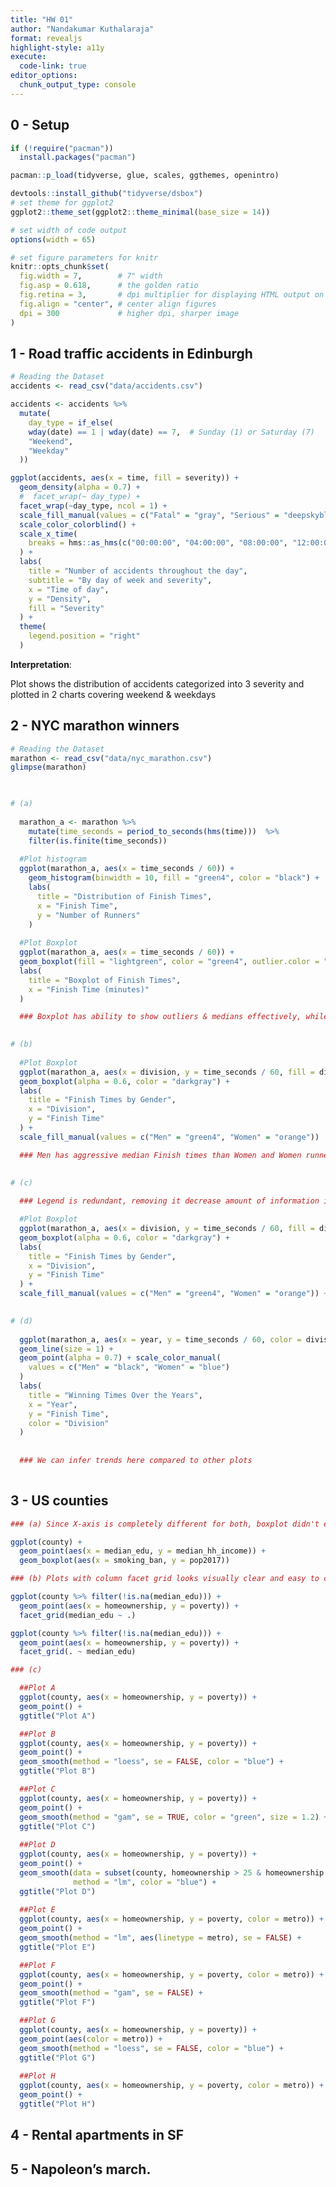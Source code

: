 ```yaml
---
title: "HW 01"
author: "Nandakumar Kuthalaraja"
format: revealjs
highlight-style: a11y
execute:
  code-link: true
editor_options: 
  chunk_output_type: console
---
```


## 0 - Setup

```r
if (!require("pacman")) 
  install.packages("pacman")

pacman::p_load(tidyverse, glue, scales, ggthemes, openintro)

devtools::install_github("tidyverse/dsbox")
# set theme for ggplot2
ggplot2::theme_set(ggplot2::theme_minimal(base_size = 14))

# set width of code output
options(width = 65)

# set figure parameters for knitr
knitr::opts_chunk$set(
  fig.width = 7,        # 7" width
  fig.asp = 0.618,      # the golden ratio
  fig.retina = 3,       # dpi multiplier for displaying HTML output on retina
  fig.align = "center", # center align figures
  dpi = 300             # higher dpi, sharper image
)

```

## 1 - Road traffic accidents in Edinburgh

```r

# Reading the Dataset
accidents <- read_csv("data/accidents.csv")

accidents <- accidents %>%
  mutate(
    day_type = if_else(
    wday(date) == 1 | wday(date) == 7,  # Sunday (1) or Saturday (7)
    "Weekend",
    "Weekday"
  ))

ggplot(accidents, aes(x = time, fill = severity)) +
  geom_density(alpha = 0.7) +
  #  facet_wrap(~ day_type) +
  facet_wrap(~day_type, ncol = 1) +
  scale_fill_manual(values = c("Fatal" = "gray", "Serious" = "deepskyblue3", "Slight" = "yellow3")) + # Closest color I can get by
  scale_color_colorblind() +
  scale_x_time(
    breaks = hms::as_hms(c("00:00:00", "04:00:00", "08:00:00", "12:00:00", "16:00:00", "20:00:00", "24:00:00"))
  ) +
  labs(
    title = "Number of accidents throughout the day",
    subtitle = "By day of week and severity",
    x = "Time of day",
    y = "Density",
    fill = "Severity"
  ) +
  theme(
    legend.position = "right"
  )
```

::: hand
**Interpretation**:

Plot shows the distribution of accidents categorized into 3 severity and plotted in 2 charts covering weekend & weekdays
:::

## 2 - NYC marathon winners

```r
# Reading the Dataset
marathon <- read_csv("data/nyc_marathon.csv")
glimpse(marathon)

  
```

```r

# (a)
  
  marathon_a <- marathon %>%
    mutate(time_seconds = period_to_seconds(hms(time)))  %>%
    filter(is.finite(time_seconds))
  
  #Plot histogram
  ggplot(marathon_a, aes(x = time_seconds / 60)) +  
    geom_histogram(binwidth = 10, fill = "green4", color = "black") +
    labs(
      title = "Distribution of Finish Times",
      x = "Finish Time",
      y = "Number of Runners"
    ) 
  
  #Plot Boxplot
  ggplot(marathon_a, aes(x = time_seconds / 60)) +
  geom_boxplot(fill = "lightgreen", color = "green4", outlier.color = "black") +
  labs(
    title = "Boxplot of Finish Times",
    x = "Finish Time (minutes)"
  )

  ### Boxplot has ability to show outliers & medians effectively, while histogram shows more detailed distribution of data as towers
  
```

```r

# (b)
  
  #Plot Boxplot
  ggplot(marathon_a, aes(x = division, y = time_seconds / 60, fill = division)) +
  geom_boxplot(alpha = 0.6, color = "darkgray") +
  labs(
    title = "Finish Times by Gender",
    x = "Division",
    y = "Finish Time"
  ) +
  scale_fill_manual(values = c("Men" = "green4", "Women" = "orange"))

  ### Men has aggressive median Finish times than Women and Women runners are more staggered outliers compared to Men
  
```

```r

# (c)
  
  ### Legend is redundant, removing it decrease amount of information in plot and makes less content and more clarity

  #Plot Boxplot
  ggplot(marathon_a, aes(x = division, y = time_seconds / 60, fill = division)) +
  geom_boxplot(alpha = 0.6, color = "darkgray") +
  labs(
    title = "Finish Times by Gender",
    x = "Division",
    y = "Finish Time"
  ) +
  scale_fill_manual(values = c("Men" = "green4", "Women" = "orange")) + theme(legend.position="none")
  
```

```r

# (d)
  
  ggplot(marathon_a, aes(x = year, y = time_seconds / 60, color = division)) +
  geom_line(size = 1) +
  geom_point(alpha = 0.7) + scale_color_manual(
    values = c("Men" = "black", "Women" = "blue")
  )
  labs(
    title = "Winning Times Over the Years",
    x = "Year",
    y = "Finish Time",
    color = "Division"
  ) 
  
  
  ### We can infer trends here compared to other plots
  
```

## 3 - US counties

```r

### (a) Since X-axis is completely different for both, boxplot didn't even render... Don't think this snippet is using correct params

ggplot(county) +
  geom_point(aes(x = median_edu, y = median_hh_income)) +
  geom_boxplot(aes(x = smoking_ban, y = pop2017))
```

```r

### (b) Plots with column facet grid looks visually clear and easy to comprehend, use row facet based grid when you want to avoid horizontal scrolling, while the other one when there are moderate number of variables for better clarity

ggplot(county %>% filter(!is.na(median_edu))) + 
  geom_point(aes(x = homeownership, y = poverty)) + 
  facet_grid(median_edu ~ .)

ggplot(county %>% filter(!is.na(median_edu))) + 
  geom_point(aes(x = homeownership, y = poverty)) + 
  facet_grid(. ~ median_edu)

```


```r

### (c)

  ##Plot A
  ggplot(county, aes(x = homeownership, y = poverty)) +
  geom_point() +
  ggtitle("Plot A")

  ##Plot B
  ggplot(county, aes(x = homeownership, y = poverty)) +
  geom_point() +
  geom_smooth(method = "loess", se = FALSE, color = "blue") +
  ggtitle("Plot B")

  ##Plot C
  ggplot(county, aes(x = homeownership, y = poverty)) +
  geom_point() +
  geom_smooth(method = "gam", se = TRUE, color = "green", size = 1.2) +
  ggtitle("Plot C")
  
  ##Plot D
  ggplot(county, aes(x = homeownership, y = poverty)) +
  geom_point() +
  geom_smooth(data = subset(county, homeownership > 25 & homeownership < 85),
              method = "lm", color = "blue") +
  ggtitle("Plot D")
  
  ##Plot E
  ggplot(county, aes(x = homeownership, y = poverty, color = metro)) +
  geom_point() +
  geom_smooth(method = "lm", aes(linetype = metro), se = FALSE) +
  ggtitle("Plot E")

  ##Plot F
  ggplot(county, aes(x = homeownership, y = poverty, color = metro)) +
  geom_point() +
  geom_smooth(method = "gam", se = FALSE) +
  ggtitle("Plot F")

  ##Plot G
  ggplot(county, aes(x = homeownership, y = poverty)) +
  geom_point(aes(color = metro)) +
  geom_smooth(method = "loess", se = FALSE, color = "blue") +
  ggtitle("Plot G")
  
  ##Plot H
  ggplot(county, aes(x = homeownership, y = poverty, color = metro)) +
  geom_point() +
  ggtitle("Plot H")


```

## 4 - Rental apartments in SF

## 5 - Napoleon’s march.
